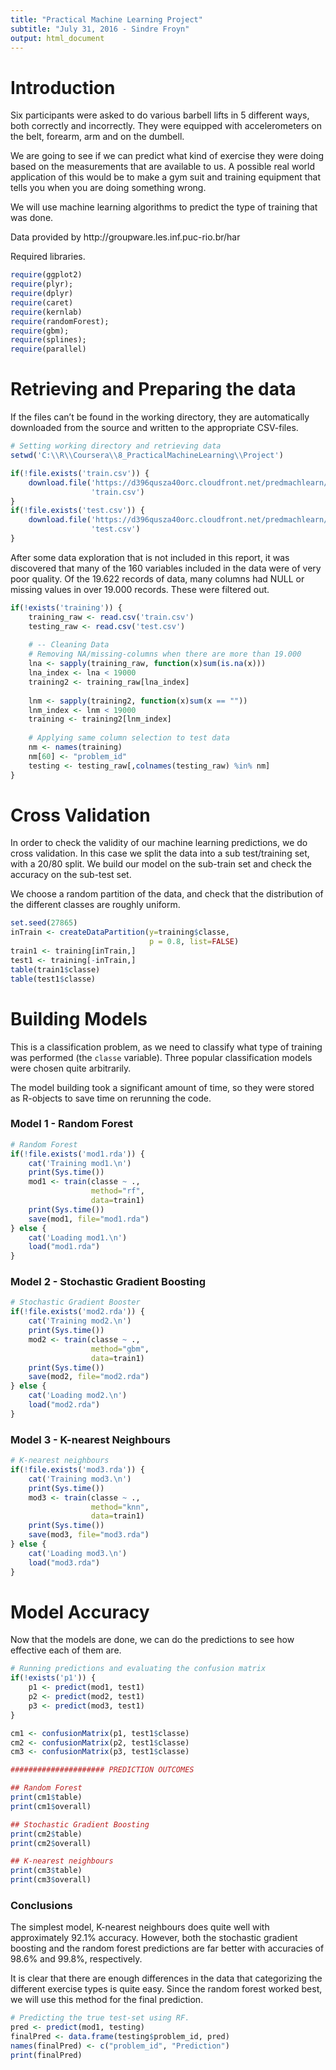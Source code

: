 ---
title: "Practical Machine Learning Project"
subtitle: "July 31, 2016 - Sindre Froyn"
output: html_document
---


# Introduction

Six participants were asked to do various barbell lifts in 5 different ways, both correctly and incorrectly. They were equipped with accelerometers on the belt, forearm, arm and on the dumbell.

We are going to see if we can predict what kind of exercise they were doing based on the measurements that are available to us. A possible real world application of this would be to make a gym suit and training equipment that tells you when you are doing something wrong.

We will use machine learning algorithms to predict the type of training that was done.

Data provided by http://groupware.les.inf.puc-rio.br/har

Required libraries.
```{r, results="hide", message=FALSE,  warning=FALSE, error=FALSE}
require(ggplot2)
require(plyr);
require(dplyr)
require(caret)
require(kernlab)
require(randomForest);
require(gbm);
require(splines);
require(parallel)
```

# Retrieving and Preparing the data

If the files can't be found in the working directory, they are automatically downloaded from the source and written to the appropriate CSV-files.

```{r}
# Setting working directory and retrieving data
setwd('C:\\R\\Coursera\\8_PracticalMachineLearning\\Project')

if(!file.exists('train.csv')) {
    download.file('https://d396qusza40orc.cloudfront.net/predmachlearn/pml-training.csv',
                  'train.csv')
}
if(!file.exists('test.csv')) {
    download.file('https://d396qusza40orc.cloudfront.net/predmachlearn/pml-testing.csv',
                  'test.csv')
}
```

After some data exploration that is not included in this report, it was discovered that many of the 160 variables included in the data were of very poor quality. Of the 19.622 records of data, many columns had NULL or missing values in over 19.000 records. These were filtered out.

```{r}
if(!exists('training')) { 
    training_raw <- read.csv('train.csv')
    testing_raw <- read.csv('test.csv')
    
    # -- Cleaning Data
    # Removing NA/missing-columns when there are more than 19.000
    lna <- sapply(training_raw, function(x)sum(is.na(x)))
    lna_index <- lna < 19000
    training2 <- training_raw[lna_index]
    
    lnm <- sapply(training2, function(x)sum(x == ""))
    lnm_index <- lnm < 19000
    training <- training2[lnm_index]
    
    # Applying same column selection to test data
    nm <- names(training)
    nm[60] <- "problem_id"
    testing <- testing_raw[,colnames(testing_raw) %in% nm]
}

```

# Cross Validation

In order to check the validity of our machine learning predictions, we do cross validation. In this case we split the data into a sub test/training set, with a 20/80 split. We build our model on the sub-train set and check the accuracy on the sub-test set.

We choose a random partition of the data, and check that the distribution of the different classes are roughly uniform.

```{r}
set.seed(27865)
inTrain <- createDataPartition(y=training$classe,
                               p = 0.8, list=FALSE)
train1 <- training[inTrain,]
test1 <- training[-inTrain,]
table(train1$classe)
table(test1$classe)
```

# Building Models

This is a classification problem, as we need to classify what type of training was performed (the `classe` variable). Three popular classification models were chosen quite arbitrarily.

The model building took a significant amount of time, so they were stored as R-objects to save time on rerunning the code.

### Model 1 - Random Forest

```{r}
# Random Forest
if(!file.exists('mod1.rda')) { 
    cat('Training mod1.\n')
    print(Sys.time())
    mod1 <- train(classe ~ .,
                  method="rf",
                  data=train1)
    print(Sys.time())
    save(mod1, file="mod1.rda")
} else {
    cat('Loading mod1.\n')
    load("mod1.rda")
}
```


### Model 2 - Stochastic Gradient Boosting

```{r}
# Stochastic Gradient Booster
if(!file.exists('mod2.rda')) { 
    cat('Training mod2.\n')
    print(Sys.time())
    mod2 <- train(classe ~ .,
                  method="gbm",
                  data=train1)
    print(Sys.time())
    save(mod2, file="mod2.rda")
} else {
    cat('Loading mod2.\n')
    load("mod2.rda")
}
```


### Model 3 - K-nearest Neighbours

```{r}
# K-nearest neighbours
if(!file.exists('mod3.rda')) { 
    cat('Training mod3.\n')
    print(Sys.time())
    mod3 <- train(classe ~ .,
                  method="knn",
                  data=train1)
    print(Sys.time())
    save(mod3, file="mod3.rda")
} else {
    cat('Loading mod3.\n')
    load("mod3.rda")
}
```

# Model Accuracy

Now that the models are done, we can do the predictions to see how effective each of them are.

```{r}
# Running predictions and evaluating the confusion matrix
if(!exists('p1')) { 
    p1 <- predict(mod1, test1)
    p2 <- predict(mod2, test1)
    p3 <- predict(mod3, test1)
}

cm1 <- confusionMatrix(p1, test1$classe)
cm2 <- confusionMatrix(p2, test1$classe)
cm3 <- confusionMatrix(p3, test1$classe)
```

```{r}
##################### PREDICTION OUTCOMES

## Random Forest
print(cm1$table)
print(cm1$overall)

## Stochastic Gradient Boosting
print(cm2$table)
print(cm2$overall)

## K-nearest neighbours
print(cm3$table)
print(cm3$overall)
```


### Conclusions

The simplest model, K-nearest neighbours does quite well with approximately 92.1% accuracy. However, both the stochastic gradient boosting and the random forest predictions are far better with accuracies of 98.6% and 99.8%, respectively.

It is clear that there are enough differences in the data that categorizing the different exercise types is quite easy. Since the random forest worked best, we will use this method for the final prediction. 


```{r}
# Predicting the true test-set using RF.
pred <- predict(mod1, testing)
finalPred <- data.frame(testing$problem_id, pred)
names(finalPred) <- c("problem_id", "Prediction")
print(finalPred)
```

